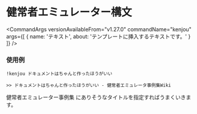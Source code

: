 

# 健常者エミュレーター構文

<CommandArgs
  versionAvailableFrom="v1.27.0"
  commandName="kenjou"
  args={[
    {
      name: 'テキスト',
      about: 'テンプレートに挿入するテキストです。'
    }
  ]}
/>

### 使用例

`!kenjou ドキュメントはちゃんと作ったほうがいい`

```
>> ドキュメントはちゃんと作ったほうがいい - 健常者エミュレータ事例集Wiki
```

<Callout type="info">
  健常者エミュレーター事例集 にありそうなタイトルを指定すればうまくいきます。
</Callout>
